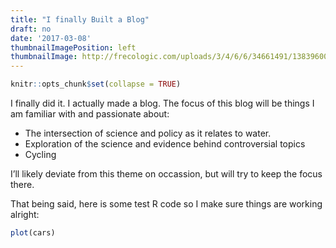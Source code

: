 ```yaml
---
title: "I finally Built a Blog"
draft: no
date: '2017-03-08'
thumbnailImagePosition: left
thumbnailImage: http://frecologic.com/uploads/3/4/6/6/34661491/1383960065.png
---
```


```r
knitr::opts_chunk$set(collapse = TRUE)
```

I finally did it. I actually made a blog. The focus of this blog will be things I am familiar with and passionate about:


  * The intersection of science and policy as it relates to water. 
  * Exploration of the science and evidence behind controversial topics
  * Cycling

I'll likely deviate from this theme on occassion, but will try to keep the focus there.

That being said, here is some test R code so I make sure things are working alright:


```r
plot(cars)
```

